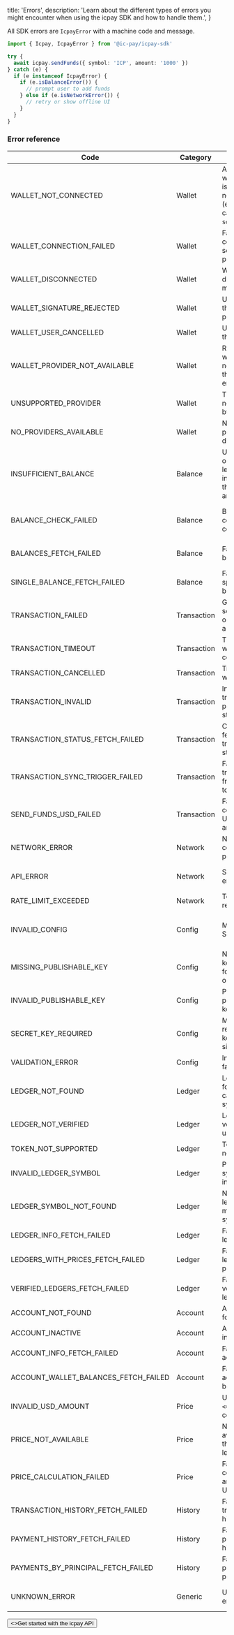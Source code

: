   title: 'Errors',
  description:
    'Learn about the different types of errors you might encounter when using the icpay SDK and how to handle them.',
}


All SDK errors are `IcpayError` with a machine code and message.

```ts
import { Icpay, IcpayError } from '@ic-pay/icpay-sdk'

try {
  await icpay.sendFunds({ symbol: 'ICP', amount: '1000' })
} catch (e) {
  if (e instanceof IcpayError) {
    if (e.isBalanceError()) {
      // prompt user to add funds
    } else if (e.isNetworkError()) {
      // retry or show offline UI
    }
  }
}
```

### Error reference

| Code | Category | Description | What to do |
|---|---|---|---|
| WALLET_NOT_CONNECTED | Wallet | A wallet/principal is required but not connected (e.g., before calling `sendFunds`). | Ask the user to connect their wallet; provide an `actorProvider` and `connectedWallet`.
| WALLET_CONNECTION_FAILED | Wallet | Failed to connect to the selected wallet provider. | Offer retry or let the user pick another provider.
| WALLET_DISCONNECTED | Wallet | Wallet was disconnected mid-flow. | Reconnect and restart the action.
| WALLET_SIGNATURE_REJECTED | Wallet | User rejected the signature prompt. | Treat as user cancel; allow retry.
| WALLET_USER_CANCELLED | Wallet | User cancelled the operation. | Do not show as an error; allow retry.
| WALLET_PROVIDER_NOT_AVAILABLE | Wallet | Requested wallet provider not available in the environment. | Hide/disable unavailable providers; suggest alternatives.
| UNSUPPORTED_PROVIDER | Wallet | The provider is not supported by the SDK. | Use a supported provider.
| NO_PROVIDERS_AVAILABLE | Wallet | No wallet providers detected. | Prompt user to install/enable a wallet.
| INSUFFICIENT_BALANCE | Balance | User balance on selected ledger is insufficient for the amount/fee. | Ask user to add funds or pick smaller amount.
| BALANCE_CHECK_FAILED | Balance | Balance fetch could not complete. | Retry; ensure wallet principal and ledger canister ID are correct.
| BALANCES_FETCH_FAILED | Balance | Failed to get all balances. | Retry or fetch single-ledger balance as a fallback.
| SINGLE_BALANCE_FETCH_FAILED | Balance | Failed to get a specific ledger balance. | Retry; verify ledger canister ID and connection.
| TRANSACTION_FAILED | Transaction | Generic failure sending funds or completing a step. | Show message and allow retry; log `details`.
| TRANSACTION_TIMEOUT | Transaction | Timed out waiting for confirmation. | Show pending state and continue polling or allow retry.
| TRANSACTION_CANCELLED | Transaction | Transaction was cancelled. | Treat similar to user-cancel.
| TRANSACTION_INVALID | Transaction | Invalid transaction parameters or state. | Validate inputs; correct configuration or amount.
| TRANSACTION_STATUS_FETCH_FAILED | Transaction | Could not fetch transaction status. | Retry with backoff; ensure canister/network is reachable.
| TRANSACTION_SYNC_TRIGGER_FAILED | Transaction | Failed to trigger a sync from canister to API DB. | Retry later; the background sync may still complete.
| SEND_FUNDS_USD_FAILED | Transaction | Failed when converting USD to token and sending. | Check price availability and retry.
| NETWORK_ERROR | Network | Network connectivity problem. | Retry with backoff; show offline UI.
| API_ERROR | Network | Server-side error from API. | Retry; if persistent, contact support and log `details`.
| RATE_LIMIT_EXCEEDED | Network | Too many requests. | Back off and retry after delay.
| INVALID_CONFIG | Config | Misconfigured SDK options. | Fix config (e.g., missing actor provider for send calls).
| MISSING_PUBLISHABLE_KEY | Config | No publishable key provided for public operations. | Provide publishable key.
| INVALID_PUBLISHABLE_KEY | Config | Provided publishable key is invalid. | Verify and replace key.
| SECRET_KEY_REQUIRED | Config | Method requires secret key (server-side). | Move call to server and provide `secretKey`.
| VALIDATION_ERROR | Config | Input validation failed. | Correct parameters and retry.
| LEDGER_NOT_FOUND | Ledger | Ledger not found (by canister ID or symbol). | Verify canister ID/symbol; use `getVerifiedLedgers()`.
| LEDGER_NOT_VERIFIED | Ledger | Ledger is not verified for usage. | Choose a verified ledger.
| TOKEN_NOT_SUPPORTED | Ledger | Token/ledger not supported. | Use a supported ledger.
| INVALID_LEDGER_SYMBOL | Ledger | Provided symbol is invalid. | Use a non-empty valid symbol.
| LEDGER_SYMBOL_NOT_FOUND | Ledger | No verified ledger matches the symbol. | Inspect verified ledgers or correct symbol.
| LEDGER_INFO_FETCH_FAILED | Ledger | Failed to fetch ledger info. | Retry; verify canister ID.
| LEDGERS_WITH_PRICES_FETCH_FAILED | Ledger | Failed to fetch ledgers with price data. | Retry later.
| VERIFIED_LEDGERS_FETCH_FAILED | Ledger | Failed to fetch verified ledgers. | Retry later.
| ACCOUNT_NOT_FOUND | Account | Account not found. | Check account context/keys.
| ACCOUNT_INACTIVE | Account | Account is inactive. | Reactivate or contact support.
| ACCOUNT_INFO_FETCH_FAILED | Account | Failed to fetch account info. | Retry; verify keys.
| ACCOUNT_WALLET_BALANCES_FETCH_FAILED | Account | Failed to fetch account wallet balances. | Retry later.
| INVALID_USD_AMOUNT | Price | USD amount `<=` 0 for conversion. | Provide a positive amount.
| PRICE_NOT_AVAILABLE | Price | No price available for the selected ledger. | Pick a priced ledger or try later.
| PRICE_CALCULATION_FAILED | Price | Failed to compute token amount from USD. | Retry; verify price availability.
| TRANSACTION_HISTORY_FETCH_FAILED | History | Failed to fetch transactions history. | Retry; verify filters.
| PAYMENT_HISTORY_FETCH_FAILED | History | Failed to fetch payment history. | Retry; verify filters.
| PAYMENTS_BY_PRINCIPAL_FETCH_FAILED | History | Failed to fetch payments by principal. | Retry; verify principal and filters.
| UNKNOWN_ERROR | Generic | Unclassified error. | Show generic message; log `details` for diagnosis.


<div className="not-prose">
  <Button href="/quickstart" variant="text" arrow="right">
    <>Get started with the icpay API</>
  </Button>
</div>
